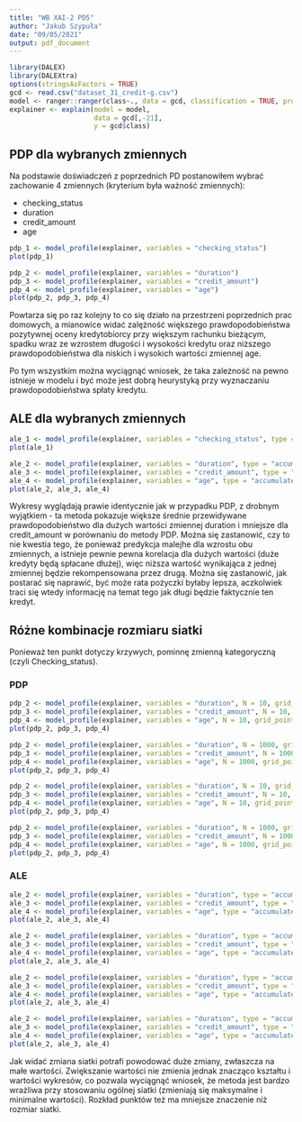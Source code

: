 ```yaml
---
title: "WB XAI-2 PD5"
author: "Jakub Szypuła"
date: "09/05/2021"
output: pdf_document
---
```

  
```r
library(DALEX)
library(DALEXtra)
options(stringsAsFactors = TRUE)
gcd <- read.csv("dataset_31_credit-g.csv")
model <- ranger::ranger(class~., data = gcd, classification = TRUE, probability = TRUE)
explainer <- explain(model = model,
                     data = gcd[,-21],
                     y = gcd$class)
```


## PDP dla wybranych zmiennych

Na podstawie doświadczeń z poprzednich PD postanowiłem wybrać zachowanie 4 zmiennych (kryterium była ważność zmiennych):

* checking_status
* duration
* credit_amount
* age

```r
pdp_1 <- model_profile(explainer, variables = "checking_status")
plot(pdp_1)
```


```r
pdp_2 <- model_profile(explainer, variables = "duration")
pdp_3 <- model_profile(explainer, variables = "credit_amount")
pdp_4 <- model_profile(explainer, variables = "age")
plot(pdp_2, pdp_3, pdp_4)
```

Powtarza się po raz kolejny to co się działo na przestrzeni poprzednich prac domowych, a mianowice widać zalężność większego prawdopodobieństwa pozytywnej oceny kredytobiorcy przy większym rachunku bieżącym, spadku wraz ze wzrostem długości i wysokości kredytu oraz niższego prawdopodobieństwa dla  niskich i wysokich wartości zmiennej age.

Po tym wszystkim można wyciągnąć wniosek, że taka zależność na pewno istnieje w modelu i być może jest dobrą heurystyką przy wyznaczaniu prawdopodobieństwa spłaty kredytu.

## ALE dla wybranych zmiennych

```r
ale_1 <- model_profile(explainer, variables = "checking_status", type = "accumulated")
plot(ale_1)
```


```r
ale_2 <- model_profile(explainer, variables = "duration", type = "accumulated")
ale_3 <- model_profile(explainer, variables = "credit_amount", type = "accumulated")
ale_4 <- model_profile(explainer, variables = "age", type = "accumulated")
plot(ale_2, ale_3, ale_4)
```

Wykresy wyglądają prawie identycznie jak w przypadku PDP, z drobnym wyjątkiem - ta metoda pokazuje większe średnie przewidywane prawdopodobieństwo dla dużych wartości zmiennej duration i mniejsze dla credit_amount w porównaniu do metody PDP. Można się zastanowić, czy to nie kwestia tego, że ponieważ predykcja malejhe dla wzrostu obu zmiennych, a istnieje pewnie pewna korelacja dla dużych wartości (duże kredyty będą spłacane dłużej), więc  niższa wartość wynikająca z jednej zmiennej będzie rekompensowana przez drugą. Można się zastanowić, jak postarać się naprawić, być może rata pożyczki byłaby lepsza, aczkolwiek traci się wtedy informację na temat tego jak długi będzie faktycznie ten kredyt.


## Różne kombinacje rozmiaru siatki

Ponieważ ten punkt dotyczy krzywych, pominnę zmienną kategoryczną (czyli Checking_status).

### PDP

```r
pdp_2 <- model_profile(explainer, variables = "duration", N = 10, grid_points = 10)
pdp_3 <- model_profile(explainer, variables = "credit_amount", N = 10, grid_points = 10)
pdp_4 <- model_profile(explainer, variables = "age", N = 10, grid_points = 10)
plot(pdp_2, pdp_3, pdp_4)
```

```r
pdp_2 <- model_profile(explainer, variables = "duration", N = 1000, grid_points = 10)
pdp_3 <- model_profile(explainer, variables = "credit_amount", N = 1000, grid_points = 10)
pdp_4 <- model_profile(explainer, variables = "age", N = 1000, grid_points = 10)
plot(pdp_2, pdp_3, pdp_4)
```

```r
pdp_2 <- model_profile(explainer, variables = "duration", N = 10, grid_points = 1000)
pdp_3 <- model_profile(explainer, variables = "credit_amount", N = 10, grid_points = 1000)
pdp_4 <- model_profile(explainer, variables = "age", N = 10, grid_points = 1000)
plot(pdp_2, pdp_3, pdp_4)
```

```r
pdp_2 <- model_profile(explainer, variables = "duration", N = 1000, grid_points = 1000)
pdp_3 <- model_profile(explainer, variables = "credit_amount", N = 1000, grid_points = 1000)
pdp_4 <- model_profile(explainer, variables = "age", N = 1000, grid_points = 1000)
plot(pdp_2, pdp_3, pdp_4)
```


### ALE

```r
ale_2 <- model_profile(explainer, variables = "duration", type = "accumulated", N = 10, grid_points = 10)
ale_3 <- model_profile(explainer, variables = "credit_amount", type = "accumulated", N = 10, grid_points = 10)
ale_4 <- model_profile(explainer, variables = "age", type = "accumulated", N = 10, grid_points = 10)
plot(ale_2, ale_3, ale_4)
```

```r
ale_2 <- model_profile(explainer, variables = "duration", type = "accumulated", N = 1000, grid_points = 10)
ale_3 <- model_profile(explainer, variables = "credit_amount", type = "accumulated", N = 1000, grid_points = 10)
ale_4 <- model_profile(explainer, variables = "age", type = "accumulated", N = 1000, grid_points = 10)
plot(ale_2, ale_3, ale_4)
```

```r
ale_2 <- model_profile(explainer, variables = "duration", type = "accumulated", N = 10, grid_points = 1000)
ale_3 <- model_profile(explainer, variables = "credit_amount", type = "accumulated", N = 10, grid_points = 1000)
ale_4 <- model_profile(explainer, variables = "age", type = "accumulated", N = 10, grid_points = 1000)
plot(ale_2, ale_3, ale_4)
```

```r
ale_2 <- model_profile(explainer, variables = "duration", type = "accumulated", N = 1000, grid_points = 1000)
ale_3 <- model_profile(explainer, variables = "credit_amount", type = "accumulated", N = 1000, grid_points = 1000)
ale_4 <- model_profile(explainer, variables = "age", type = "accumulated", N = 1000, grid_points = 1000)
plot(ale_2, ale_3, ale_4)
```

Jak widać zmiana siatki potrafi powodować duże zmiany, zwłaszcza na małe wartości. Zwiększanie wartości nie zmienia jednak znacząco kształtu i wartości wykresów, co pozwala wyciągnąć wniosek, że metoda jest bardzo wrażliwa przy stosowaniu ogólnej siatki (zmieniają się maksymalne i minimalne wartości). Rozkład punktów też ma mniejsze znaczenie niż rozmiar siatki.  